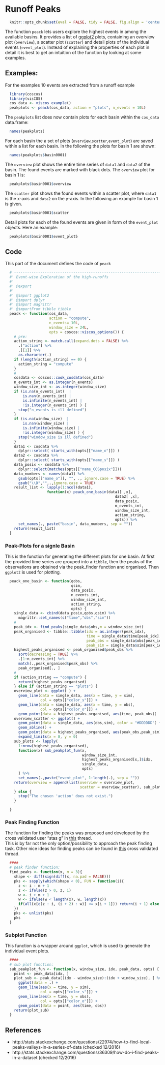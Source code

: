 # Runoff Peaks

```r
  knitr::opts_chunk$set(eval = FALSE, tidy = FALSE, fig.align = 'center')
```

The function `peack` lets users explore the highest events in
among the available basins. It provides a list of [ggplot2](http://ggplot2.org/)
plots, containing an overview plot (`overview`), a scatter plot (`scatter`)
and detail plots of the individual events (`event_plot`). Instead of
explaining the properties of each plot in detail it is best to get an intuition
of the function by looking at some examples.

## Examples:
For the examples 10 events are extracted from a runoff example
```r
  library(coscos)
  library(visCOS)
  cos_data <- viscos_example()
  peakplots <- peack(cos_data, action = "plots", n_events = 10L)

```

The `peakplots` list does now contain plots for each basin within the
`cos_data` data.frame:
```r
  names(peakplots)
```

For each basin the a set of plots (`overview`,`scatter`,`event_plot`) are saved
within a list for each basin. In the following the plots for basin 1 are shown:
```r
  names(peakplots$basin0001)
```

The `overview` plot shows the entire time series of `data1` and `data2` of the
basin. The found events are marked with black dots. The `overview` plot for
basin 1 is:
```r
  peakplots$basin0001$overview
```

The `scatter` plot shows the found events within a scatter plot, where  `data1`
is the x-axis and `data2` on the y-axis. In the following an example for basin 1
is given.
```r
  peakplots$basin0001$scatter
```

Detail plots for each of the found events are given in form of the `event_plot`
objects. Here an example:
```r
  peakplots$basin0001$event_plot5
```


## Code
This part of the document defines the code of `peack`
```r
  # --------------------------------------------------------------------------
  #' Event-wise Exploration of the high-runoffs 
  #' 
  #' @export
  #'
  #' @import ggplot2
  #' @import dplyr
  #' @import magrittr
  #' @importFrom tibble tibble
  peack <- function(cos_data, 
                    action = "compute",
                    n_events= 10L, 
                    window_size = 24L, 
                    opts = coscos::viscos_options()) {
    # pre:
    action_string <- match.call(expand.dots = FALSE) %>%
      .["action"] %>%
      .[[1]] %>% 
      as.character(.)
    if (length(action_string) == 0) {
      action_string = "compute"
    }
    #
    cosdata <- coscos::cook_cosdata(cos_data)
    n_events_int <- as.integer(n_events)
    window_size_int <- as.integer(window_size)
    if (is.na(n_events_int)  |
        is.nan(n_events_int) |
        is.infinite(n_events_int) |
        !is.integer(n_events_int) ) {
      stop("n_events is ill defined")
    }
    if (is.na(window_size)  |
        is.nan(window_size) |
        is.infinite(window_size) |
        !is.integer(window_size) ) {
      stop("window_size is ill defined")
    }
    data1 <- cosdata %>%
      dplyr::select( starts_with(opts[["name_o"]]) )
    data2 <- cosdata %>%
      dplyr::select( starts_with(opts[["name_s"]]) )
    data_posix <- cosdata %>% 
      dplyr::select(matches(opts[["name_COSposix"]]))
    data_numbers <- names(data1) %>%
      gsub(opts[["name_o"]], "", ., ignore.case = TRUE) %>%
      gsub("\\D","",.,ignore.case = TRUE)
    result_list <- lapply(1:ncol(data1), 
                   function(x) peack_one_basin(data1[ ,x],
                                                  data2[ ,x],
                                                  data_posix,
                                                  n_events_int,
                                                  window_size_int,
                                                  action_string,
                                                  opts)) %>%
      set_names(., paste("basin", data_numbers, sep = ""))
    return(result_list)
  }
```

### Peak-Plots for a signle Basin
This is the function for generating the different plots for one basin.
At first the provided time series are grouped into a `tibble`, then the
peaks of the observations are obtained via the peak_finder function and
organised. Then `ggplot2` is used for plotting.
```r
  peack_one_basin <- function(qobs,
                              qsim, 
                              data_posix,
                              n_events_int, 
                              window_size_int, 
                              action_string,
                              opts) {
    single_data <- cbind(data_posix,qobs,qsim) %>% 
      magrittr::set_names(c("time","obs","sim"))
    #
    peak_idx <- find_peaks(single_data$obs,m = window_size_int)
    peak_organised <- tibble::tibble(idx = as.integer(peak_idx),
                                     time = single_data$time[peak_idx],
                                     peak_obs = single_data$obs[peak_idx],
                                     peak_sim = single_data$sim[peak_idx])
    highest_peaks_organised <- peak_organised$peak_obs %>%
      sort(decreasing = TRUE) %>%
      .[1:n_events_int] %>%
      match(.,peak_organised$peak_obs) %>%
      peak_organised[., ]
    #
    if (action_string == "compute") {
      return(highest_peaks_organised)
    } else if (action_string == "plots") {
    overview_plot <- ggplot( ) +
      geom_line(data = single_data, aes(x = time, y = sim), 
                col = opts[["color_s"]]) +
      geom_line(data = single_data, aes(x = time, y = obs), 
                col = opts[["color_o"]]) +
      geom_point(data = highest_peaks_organised, aes(time, peak_obs))
    overview_scatter <- ggplot() +
      geom_point(data = single_data, aes(obs,sim), color = "#DDDDDD") +
      geom_abline() +
      geom_point(data = highest_peaks_organised, aes(peak_obs,peak_sim), size = 4) +
      expand_limits(x = 0, y = 0)
    sub_plots <- lapply(
      1:nrow(highest_peaks_organised),
      function(x) sub_peakplot_fun(x, 
                                   window_size_int, 
                                   highest_peaks_organised[x,]$idx,
                                   single_data,
                                   opts) 
      ) %>%
      set_names(.,paste("event_plot", 1:length(.), sep = ""))
    return(overview = append(list(overview = overview_plot, 
                                  scatter = overview_scatter), sub_plots))
    } else {
      stop("The chosen 'action' does not exist.")
    }

  }
```

### Peak Finding Function 
The function for finding the peaks was proposed and developed by the cross validated user "stas g" in [this](http://stats.stackexchange.com/questions/22974/how-to-find-local-peaks-valleys-in-a-series-of-data)
thread.  
This is by far not the only option/possibility to approach the peak finding task.
Other nice ideas for finding peaks can be found in [this](http://stats.stackexchange.com/questions/36309/how-do-i-find-peaks-in-a-dataset)
cross validated thread.

```r
  ####
  # peak finder function:
  find_peaks <- function(x, m = 3){
    shape <- diff(sign(diff(x, na.pad = FALSE)))
    pks <- sapply(which(shape < 0), FUN = function(i){
      z <- i - m + 1
      z <- ifelse(z > 0, z, 1)
      w <- i + m + 1
      w <- ifelse(w < length(x), w, length(x))
      if(all(x[c(z : i, (i + 2) : w)] <= x[i + 1])) return(i + 1) else return(numeric(0))
    })
    pks <- unlist(pks)
    pks
  }
```

### Subplot Function
This function is a wrapper around `ggplot`, which is used to generate the
individual event plots.
```r
  ####
  # sub plot function:
  sub_peakplot_fun <- function(x, window_size, idx, peak_data, opts) {
    point <- peak_data[idx, ]
    plot_sub <- peak_data[(idx - window_size):(idx + window_size), ] %>% 
      ggplot(data = .) +
      geom_line(aes(x = time, y = sim),
                col = opts[["color_s"]]) +
      geom_line(aes(x = time, y = obs),
                col = opts[["color_o"]]) +
      geom_point(data = point, aes(time, obs))
    return(plot_sub)
  }

```

## References
- http://stats.stackexchange.com/questions/22974/how-to-find-local-peaks-valleys-in-a-series-of-data (checked 12/2016)
- http://stats.stackexchange.com/questions/36309/how-do-i-find-peaks-in-a-dataset (checked 12/2016)
